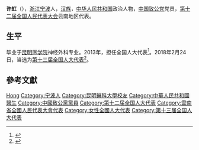 {{Otheruses|许虹}}

'''许虹'''（{{bd|1961年||}}），[[浙江|浙江]][[宁波|宁波]]人，[[汉族|汉族]]，[[中华人民共和国|中华人民共和国]]政治人物，[[中国致公党|中国致公党]]党员，[[第十二届全国人民代表大会|第十二届全国人民代表大会]]云南地区代表。

== 生平 ==
毕业于[[昆明医学院|昆明医学院]]神经外科专业。2013年，担任全国人大代表<ref>{{cite news|title=全国人大代表信息-许虹|url= http://210.82.31.1:8084/delegate/viewDelegate.action?dbid=122342|accessdate=2013-04-05|newspaper=全国人大网}}{{Dead link|date=2020年1月 |bot=InternetArchiveBot |fix-attempted=yes }}</ref>。2018年2月24日，当选为[[第十三届全国人大代表|第十三届全国人大代表]]<ref>{{Cite web|title=（受权发布）中华人民共和国第十三届全国人民代表大会代表名单-中新网|url=http://www.chinanews.com/gn/2018/02-25/8453959.shtml|accessdate=2021-02-13|work=中新网|archive-date=2018-02-27|archive-url=https://web.archive.org/web/20180227031724/http://www.chinanews.com/gn/2018/02-25/8453959.shtml|dead-url=no}}</ref>。

== 參考文獻 ==
{{reflist}}

{{Authority control}}

{{DEFAULTSORT:Xu許}}
[[Category:许姓|Hong]]
[[Category:宁波人|Category:宁波人]]
[[Category:昆明醫科大學校友|Category:昆明醫科大學校友]]
[[Category:中華人民共和國醫生|Category:中華人民共和國醫生]]
[[Category:中國致公黨黨員|Category:中國致公黨黨員]]
[[Category:第十二届全国人大代表|Category:第十二届全国人大代表]]
[[Category:雲南省全國人民代表大會代表|Category:雲南省全國人民代表大會代表]]
[[Category:女性全國人大代表|Category:女性全國人大代表]]
[[Category:第十三届全国人大代表|Category:第十三届全国人大代表]]


{{中国政治人物小作品}}